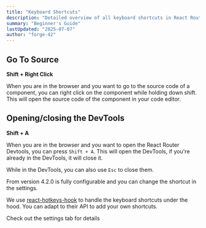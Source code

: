 ```yaml
---
title: "Keyboard Shortcuts"
description: "Detailed overview of all keyboard shortcuts in React Router Devtools"
summary: "Beginner's Guide"
lastUpdated: "2025-07-07"
author: "forge-42"
---
```


## Go To Source

**Shift + Right Click**

When you are in the browser and you want to go to the source code of a component, you can right click on the component
while holding down shift. This will open the source code of the component in your code editor.

## Opening/closing the DevTools

**Shift + A**

When you are in the browser and you want to open the React Router Devtools, you can press `Shift + A`.
This will open the DevTools, if you're already in the DevTools, it will close it.

While in the DevTools, you can also use `Esc` to close them.

From version 4.2.0 is fully configurable and you can change the shortcut in the settings.

We use [react-hotkeys-hook](https://www.npmjs.com/package/react-hotkeys-hook) to handle the keyboard shortcuts under the hood.
You can adapt to their API to add your own shortcuts.

Check out the settings tab for details
